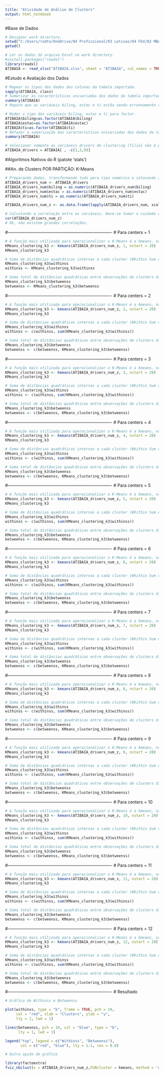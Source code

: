 ```yaml
---
title: "Atividade de Análise de Clusters"
output: html_notebook
---
```


#Base de Dados

```r
# Designar work directory.
setwd("C:/Users/rodto/OneDrive/04 Profissional/03 Letivas/04 FGV/02 MBA BA BigData/04 Disciplinas/08 Matrizes e Clusters/04 An Clusters/")
getwd()
```

```r
# Ler os dados do arquivo Excel no work directory.
#install.packages("readxl")
library(readxl)
ATIBAIA <- read_xlsx("ATIBAIA.xlsx", sheet = "ATIBAIA", col_names = TRUE)
```

#Estudo e Avaliação dos Dados

```r
# Mapear os tipos dos dados das colunas da tabela importada.
sapply(ATIBAIA, class)
# Sumarizar as características univariadas dos dados da tabela importada.
summary(ATIBAIA)
# Repare que as variáveis biling, estac e ti estão sendo erroneamente sendo tratadas como numéricas, quando na verdade são fatores.
```

```r
# Mudar o tipo das variáveis biling, estac e ti para factor.
ATIBAIA$biling=as.factor(ATIBAIA$biling)
ATIBAIA$estac=as.factor(ATIBAIA$estac)
ATIBAIA$ti=as.factor(ATIBAIA$ti)
# Refazer a sumarização das características univariadas dos dados da tabela importada, agora com os tipos das colunas corrigidos.
summary(ATIBAIA)
```

```r
# Selecionar somente as variáveis drivers de clustering (filial não é porque é apenas o nome da filial, aval_global não é porque é uma composição das outras variáveis, e idade também não é porque não é um fator caracterizador relevante).
ATIBAIA_drivers = ATIBAIA[ , -c(1,2,9)]
```

#Algoritmos Nativos do R (patote 'stats')

##An. de Clusters POR PARTIÇÃO: K-Means

```r
# Preparando dados, transformando tudo para tipo numérico e colocando as colunas em escala.
ATIBAIA_drivers_num <- ATIBAIA_drivers
ATIBAIA_drivers_num$biling = as.numeric(ATIBAIA_drivers_num$biling)
ATIBAIA_drivers_num$estac = as.numeric(ATIBAIA_drivers_num$estac)
ATIBAIA_drivers_num$ti = as.numeric(ATIBAIA_drivers_num$ti)

ATIBAIA_drivers_num_z <- as.data.frame(lapply(ATIBAIA_drivers_num, scale))
```

```r
# Calculando a correlação entre as variáveis. Deve-se tomar o cuidado de que não hajam grandes correlações entre as variáveis, pois estaríamos considerando a mesma informação repetidas vezes, aumentando o "peso" daquela informação na formação dos clusters.
cor(ATIBAIA_drivers_num_z)
# Ok, não existem grandes correlações.
```


#-------------------------------------------------------------------------
# Para centers = 1


```r
# A função mais utilizada para operacionalizar o K-Means é a kmeans, nativa do R vinculada à biblioteca stats, também nativa do R. Por ser uma biblioteca nativa, não há necessidade de carregar a biblioteca pois a mesma já é naturalmete carregada.
KMeans_clustering_k3 <- kmeans(ATIBAIA_drivers_num_z, 1, nstart = 20)
KMeans_clustering_k3
```

```r
# Soma de distâncias quadráticas internas a cada cluster (Whithin Sum of Squares).
KMeans_clustering_k3$withinss
withinss <- KMeans_clustering_k3$withinss
```

```r
# Soma total de distâncias quadráticas entre observações de clusters diferentes (Between Sum of Squares).
KMeans_clustering_k3$betweenss
betweenss <- KMeans_clustering_k3$betweenss
```


#-------------------------------------------------------------------------
# Para centers = 2


```r
# A função mais utilizada para operacionalizar o K-Means é a kmeans, nativa do R vinculada à biblioteca stats, também nativa do R. Por ser uma biblioteca nativa, não há necessidade de carregar a biblioteca pois a mesma já é naturalmete carregada.
KMeans_clustering_k3 <- kmeans(ATIBAIA_drivers_num_z, 2, nstart = 20)
KMeans_clustering_k3
```

```r
# Soma de distâncias quadráticas internas a cada cluster (Whithin Sum of Squares).
KMeans_clustering_k3$withinss
withinss <- c(withinss, sum(KMeans_clustering_k3$withinss))
```

```r
# Soma total de distâncias quadráticas entre observações de clusters diferentes (Between Sum of Squares).
KMeans_clustering_k3$betweenss
betweenss <- c(betweenss, KMeans_clustering_k3$betweenss)
```


#-------------------------------------------------------------------------
# Para centers = 3


```r
# A função mais utilizada para operacionalizar o K-Means é a kmeans, nativa do R vinculada à biblioteca stats, também nativa do R. Por ser uma biblioteca nativa, não há necessidade de carregar a biblioteca pois a mesma já é naturalmete carregada.
KMeans_clustering_k3 <- kmeans(ATIBAIA_drivers_num_z, 3, nstart = 20)
KMeans_clustering_k3
```

```r
# Soma de distâncias quadráticas internas a cada cluster (Whithin Sum of Squares).
KMeans_clustering_k3$withinss
withinss <- c(withinss, sum(KMeans_clustering_k3$withinss))
```

```r
# Soma total de distâncias quadráticas entre observações de clusters diferentes (Between Sum of Squares).
KMeans_clustering_k3$betweenss
betweenss <- c(betweenss, KMeans_clustering_k3$betweenss)
```


#-------------------------------------------------------------------------
# Para centers = 4


```r
# A função mais utilizada para operacionalizar o K-Means é a kmeans, nativa do R vinculada à biblioteca stats, também nativa do R. Por ser uma biblioteca nativa, não há necessidade de carregar a biblioteca pois a mesma já é naturalmete carregada.
KMeans_clustering_k3 <- kmeans(ATIBAIA_drivers_num_z, 4, nstart = 20)
KMeans_clustering_k3
```

```r
# Soma de distâncias quadráticas internas a cada cluster (Whithin Sum of Squares).
KMeans_clustering_k3$withinss
withinss <- c(withinss, sum(KMeans_clustering_k3$withinss))
```

```r
# Soma total de distâncias quadráticas entre observações de clusters diferentes (Between Sum of Squares).
KMeans_clustering_k3$betweenss
betweenss <- c(betweenss, KMeans_clustering_k3$betweenss)
```


#-------------------------------------------------------------------------
# Para centers = 5


```r
# A função mais utilizada para operacionalizar o K-Means é a kmeans, nativa do R vinculada à biblioteca stats, também nativa do R. Por ser uma biblioteca nativa, não há necessidade de carregar a biblioteca pois a mesma já é naturalmete carregada.
KMeans_clustering_k3 <- kmeans(ATIBAIA_drivers_num_z, 5, nstart = 20)
KMeans_clustering_k3
```

```r
# Soma de distâncias quadráticas internas a cada cluster (Whithin Sum of Squares).
KMeans_clustering_k3$withinss
withinss <- c(withinss, sum(KMeans_clustering_k3$withinss))
```

```r
# Soma total de distâncias quadráticas entre observações de clusters diferentes (Between Sum of Squares).
KMeans_clustering_k3$betweenss
betweenss <- c(betweenss, KMeans_clustering_k3$betweenss)
```


#-------------------------------------------------------------------------
# Para centers = 6


```r
# A função mais utilizada para operacionalizar o K-Means é a kmeans, nativa do R vinculada à biblioteca stats, também nativa do R. Por ser uma biblioteca nativa, não há necessidade de carregar a biblioteca pois a mesma já é naturalmete carregada.
KMeans_clustering_k3 <- kmeans(ATIBAIA_drivers_num_z, 6, nstart = 20)
KMeans_clustering_k3
```

```r
# Soma de distâncias quadráticas internas a cada cluster (Whithin Sum of Squares).
KMeans_clustering_k3$withinss
withinss <- c(withinss, sum(KMeans_clustering_k3$withinss))
```

```r
# Soma total de distâncias quadráticas entre observações de clusters diferentes (Between Sum of Squares).
KMeans_clustering_k3$betweenss
betweenss <- c(betweenss, KMeans_clustering_k3$betweenss)
```


#-------------------------------------------------------------------------
# Para centers = 7


```r
# A função mais utilizada para operacionalizar o K-Means é a kmeans, nativa do R vinculada à biblioteca stats, também nativa do R. Por ser uma biblioteca nativa, não há necessidade de carregar a biblioteca pois a mesma já é naturalmete carregada.
KMeans_clustering_k3 <- kmeans(ATIBAIA_drivers_num_z, 7, nstart = 20)
KMeans_clustering_k3
```

```r
# Soma de distâncias quadráticas internas a cada cluster (Whithin Sum of Squares).
KMeans_clustering_k3$withinss
withinss <- c(withinss, sum(KMeans_clustering_k3$withinss))
```

```r
# Soma total de distâncias quadráticas entre observações de clusters diferentes (Between Sum of Squares).
KMeans_clustering_k3$betweenss
betweenss <- c(betweenss, KMeans_clustering_k3$betweenss)
```


#-------------------------------------------------------------------------
# Para centers = 8


```r
# A função mais utilizada para operacionalizar o K-Means é a kmeans, nativa do R vinculada à biblioteca stats, também nativa do R. Por ser uma biblioteca nativa, não há necessidade de carregar a biblioteca pois a mesma já é naturalmete carregada.
KMeans_clustering_k3 <- kmeans(ATIBAIA_drivers_num_z, 8, nstart = 20)
KMeans_clustering_k3
```

```r
# Soma de distâncias quadráticas internas a cada cluster (Whithin Sum of Squares).
KMeans_clustering_k3$withinss
withinss <- c(withinss, sum(KMeans_clustering_k3$withinss))
```

```r
# Soma total de distâncias quadráticas entre observações de clusters diferentes (Between Sum of Squares).
KMeans_clustering_k3$betweenss
betweenss <- c(betweenss, KMeans_clustering_k3$betweenss)
```


#-------------------------------------------------------------------------
# Para centers = 9


```r
# A função mais utilizada para operacionalizar o K-Means é a kmeans, nativa do R vinculada à biblioteca stats, também nativa do R. Por ser uma biblioteca nativa, não há necessidade de carregar a biblioteca pois a mesma já é naturalmete carregada.
KMeans_clustering_k3 <- kmeans(ATIBAIA_drivers_num_z, 9, nstart = 20)
KMeans_clustering_k3
```

```r
# Soma de distâncias quadráticas internas a cada cluster (Whithin Sum of Squares).
KMeans_clustering_k3$withinss
withinss <- c(withinss, sum(KMeans_clustering_k3$withinss))
```

```r
# Soma total de distâncias quadráticas entre observações de clusters diferentes (Between Sum of Squares).
KMeans_clustering_k3$betweenss
betweenss <- c(betweenss, KMeans_clustering_k3$betweenss)
```


#-------------------------------------------------------------------------
# Para centers = 10


```r
# A função mais utilizada para operacionalizar o K-Means é a kmeans, nativa do R vinculada à biblioteca stats, também nativa do R. Por ser uma biblioteca nativa, não há necessidade de carregar a biblioteca pois a mesma já é naturalmete carregada.
KMeans_clustering_k3 <- kmeans(ATIBAIA_drivers_num_z, 10, nstart = 20)
KMeans_clustering_k3
```

```r
# Soma de distâncias quadráticas internas a cada cluster (Whithin Sum of Squares).
KMeans_clustering_k3$withinss
withinss <- c(withinss, sum(KMeans_clustering_k3$withinss))
```

```r
# Soma total de distâncias quadráticas entre observações de clusters diferentes (Between Sum of Squares).
KMeans_clustering_k3$betweenss
betweenss <- c(betweenss, KMeans_clustering_k3$betweenss)
```


#-------------------------------------------------------------------------
# Para centers = 11


```r
# A função mais utilizada para operacionalizar o K-Means é a kmeans, nativa do R vinculada à biblioteca stats, também nativa do R. Por ser uma biblioteca nativa, não há necessidade de carregar a biblioteca pois a mesma já é naturalmete carregada.
KMeans_clustering_k3 <- kmeans(ATIBAIA_drivers_num_z, 11, nstart = 20)
KMeans_clustering_k3
```

```r
# Soma de distâncias quadráticas internas a cada cluster (Whithin Sum of Squares).
KMeans_clustering_k3$withinss
withinss <- c(withinss, sum(KMeans_clustering_k3$withinss))
```

```r
# Soma total de distâncias quadráticas entre observações de clusters diferentes (Between Sum of Squares).
KMeans_clustering_k3$betweenss
betweenss <- c(betweenss, KMeans_clustering_k3$betweenss)
```


#-------------------------------------------------------------------------
# Para centers = 12


```r
# A função mais utilizada para operacionalizar o K-Means é a kmeans, nativa do R vinculada à biblioteca stats, também nativa do R. Por ser uma biblioteca nativa, não há necessidade de carregar a biblioteca pois a mesma já é naturalmete carregada.
KMeans_clustering_k3 <- kmeans(ATIBAIA_drivers_num_z, 12, nstart = 20)
KMeans_clustering_k3
```

```r
# Soma de distâncias quadráticas internas a cada cluster (Whithin Sum of Squares).
KMeans_clustering_k3$withinss
withinss <- c(withinss, sum(KMeans_clustering_k3$withinss))
```

```r
# Soma total de distâncias quadráticas entre observações de clusters diferentes (Between Sum of Squares).
KMeans_clustering_k3$betweenss
betweenss <- c(betweenss, KMeans_clustering_k3$betweenss)
```

#-------------------------------------------------------------------------
# Resultado

```r
# Gráfico de Withinss e Betweenss

plot(withinss, type = "b", frame = TRUE, pch = 19,
     col = "red", xlab = "Clusters", ylab = "y", 
     lty = 1, lwd = 1)

lines(betweenss, pch = 19, col = "blue", type = "b", 
      lty = 1, lwd = 1)

legend("top", legend = c("Withinss", "Betweenss"),
       col = c("red", "blue"), lty = 1:1, cex = 0.8)

```


```r
# Outra opção de gráfico

library(factoextra)
fviz_nbclust(x = ATIBAIA_drivers_num_z,FUNcluster = kmeans, method = 'wss' )
```
